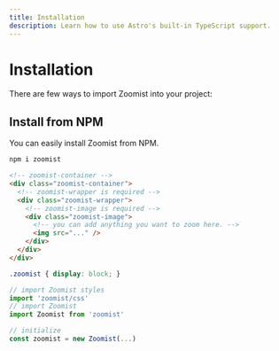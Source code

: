 ```yaml
---
title: Installation
description: Learn how to use Astro's built-in TypeScript support.
---
```


# Installation

There are few ways to import Zoomist into your project:

## Install from NPM

You can easily install Zoomist from NPM.

```bash title="Terminal"
npm i zoomist
```

```html title="index.astro"
<!-- zoomist-container -->
<div class="zoomist-container">
  <!-- zoomist-wrapper is required -->
  <div class="zoomist-wrapper">
    <!-- zoomist-image is required -->
    <div class="zoomist-image">
      <!-- you can add anything you want to zoom here. -->
      <img src="..." />
    </div>
  </div>
</div>
```

```css title="main.css"
.zoomist { display: block; }
```
```js title="main.js"
// import Zoomist styles
import 'zoomist/css'
// import Zoomist
import Zoomist from 'zoomist'

// initialize
const zoomist = new Zoomist(...)
```